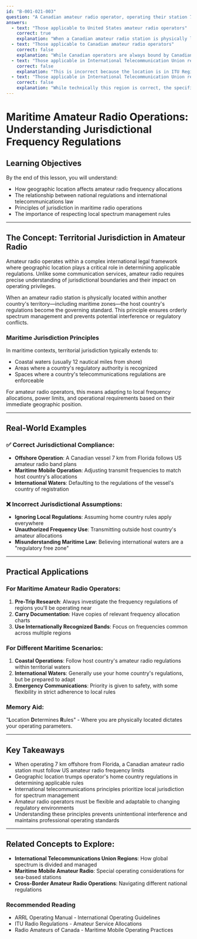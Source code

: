 ```yaml
---
id: "B-001-021-003"
question: "A Canadian amateur radio operator, operating their station 7 kilometres offshore from the coast of Florida, is subject to which frequency band limits?"
answers:
  - text: "Those applicable to United States amateur radio operators"
    correct: true
    explanation: "When a Canadian amateur radio station is physically located within the territorial jurisdiction of another country (in this case, within US maritime boundaries), the station must comply with the host country's frequency allocation and operating regulations. This principle follows international telecommunications law and ensures that visiting or mobile stations respect local spectrum management rules."
  - text: "Those applicable to Canadian amateur radio operators"
    correct: false
    explanation: "While Canadian operators are always bound by Canadian regulations in principle, when physically operating within another country's jurisdiction, the local regulatory framework takes precedence. In this scenario, US amateur radio frequency limits would apply due to the station's geographic location."
  - text: "Those applicable in International Telecommunication Union region 1"
    correct: false
    explanation: "This is incorrect because the location is in ITU Region 2 (North and South America), not Region 1 (Europe, Africa, and parts of Asia). The geographic location determines the applicable ITU region regulations, and in this case, Region 2 rules would be relevant."
  - text: "Those applicable in International Telecommunication Union region 2"
    correct: false
    explanation: "While technically this region is correct, the specific answer implies using US amateur radio frequency limits, which are the precise regulations that would govern an amateur station operating within US maritime jurisdiction."
---
```


# Maritime Amateur Radio Operations: Understanding Jurisdictional Frequency Regulations

## Learning Objectives
By the end of this lesson, you will understand:
- How geographic location affects amateur radio frequency allocations
- The relationship between national regulations and international telecommunications law
- Principles of jurisdiction in maritime radio operations
- The importance of respecting local spectrum management rules

---

## The Concept: Territorial Jurisdiction in Amateur Radio

Amateur radio operates within a complex international legal framework where geographic location plays a critical role in determining applicable regulations. Unlike some communication services, amateur radio requires precise understanding of jurisdictional boundaries and their impact on operating privileges.

When an amateur radio station is physically located within another country's territory—including maritime zones—the host country's regulations become the governing standard. This principle ensures orderly spectrum management and prevents potential interference or regulatory conflicts.

### Maritime Jurisdiction Principles

In maritime contexts, territorial jurisdiction typically extends to:
- Coastal waters (usually 12 nautical miles from shore)
- Areas where a country's regulatory authority is recognized
- Spaces where a country's telecommunications regulations are enforceable

For amateur radio operators, this means adapting to local frequency allocations, power limits, and operational requirements based on their immediate geographic position.

---

## Real-World Examples

### ✅ Correct Jurisdictional Compliance:
- **Offshore Operation**: A Canadian vessel 7 km from Florida follows US amateur radio band plans
- **Maritime Mobile Operation**: Adjusting transmit frequencies to match host country's allocations
- **International Waters**: Defaulting to the regulations of the vessel's country of registration

### ❌ Incorrect Jurisdictional Assumptions:
- **Ignoring Local Regulations**: Assuming home country rules apply everywhere
- **Unauthorized Frequency Use**: Transmitting outside host country's amateur allocations
- **Misunderstanding Maritime Law**: Believing international waters are a "regulatory free zone"

---

## Practical Applications

### For Maritime Amateur Radio Operators:
1. **Pre-Trip Research**: Always investigate the frequency regulations of regions you'll be operating near
2. **Carry Documentation**: Have copies of relevant frequency allocation charts
3. **Use Internationally Recognized Bands**: Focus on frequencies common across multiple regions

### For Different Maritime Scenarios:
1. **Coastal Operations**: Follow host country's amateur radio regulations within territorial waters
2. **International Waters**: Generally use your home country's regulations, but be prepared to adapt
3. **Emergency Communications**: Priority is given to safety, with some flexibility in strict adherence to local rules

### Memory Aid:
"**L**ocation **D**etermines **R**ules" - Where you are physically located dictates your operating parameters.

---

## Key Takeaways

- When operating 7 km offshore from Florida, a Canadian amateur radio station must follow US amateur radio frequency limits
- Geographic location trumps operator's home country regulations in determining applicable rules
- International telecommunications principles prioritize local jurisdiction for spectrum management
- Amateur radio operators must be flexible and adaptable to changing regulatory environments
- Understanding these principles prevents unintentional interference and maintains professional operating standards

---

## Related Concepts to Explore:
- **International Telecommunications Union Regions**: How global spectrum is divided and managed
- **Maritime Mobile Amateur Radio**: Special operating considerations for sea-based stations
- **Cross-Border Amateur Radio Operations**: Navigating different national regulations

### Recommended Reading
- ARRL Operating Manual - International Operating Guidelines
- ITU Radio Regulations - Amateur Service Allocations
- Radio Amateurs of Canada - Maritime Mobile Operating Practices